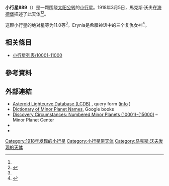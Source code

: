 {{Infobox planet
 | minorplanet     = yes
 | name            = 889 Erynia
 | background      = #D6D6D6
 | image = 
 | image_size      = 
 | caption         =
 | discovery_ref   =  <ref name="MPC-object" />
 | discoverer      = [[馬克斯·沃夫|馬克斯·沃夫]]
 | discovery_site  = [[海德堡|海德堡]]
 | discovered      = 1918年3月5日
 | mpc_name        = 889 Erynia
 | alt_names       = 889 Erynia
 | pronounced      = 
 | named_after     = <ref name="MPC-object" />
 | mp_category     = [[主帶小行星|主帶小行星]] <ref name="MPC-object" /><ref name="jpldata" />
 | orbit_ref       = <ref name="a">[http://ssd.jpl.nasa.gov/sbdb.cgi?sstr=889 889] {{Wayback|url=http://ssd.jpl.nasa.gov/sbdb.cgi?sstr=889 |date=20210807051120 }}，小行星數據庫瀏覽器（JPL Small-Body Database Browser）－[[美国国家航空航天局|美国国家航空航天局]]喷气推进实验室</ref>
 | epoch           = 2018-03-23.0（[[儒略日|JD]] 2458200.5）
 | uncertainty     = 0
 | observation_arc = 
 | aphelion = {{convert|2.945|AU|km|3|abbr=on|lk=out}}
 | perihelion      = {{convert|1.9502348|AU|km|3|abbr=on}}
 | semimajor       = 2.4476090
 | eccentricity    = 0.2032082
 | period          = 3.83[[儒略年|yr]]
 | mean_anomaly    = 137.37324[[度|°]]
 | mean_motion     = {{Deg2DMS|0.25738950|sup=ms}} / day
 | inclination     = 8.09742
 | asc_node        = 132.68747°
 | arg_peri        = 277.83966
 | mean_diameter   = 
 | rotation        = 
 | albedo          =
 | spectral_type   =
 | abs_magnitude   = 11.0<ref name="jpldata" />
}}
'''小行星889'''（{{lang-en|889 Erynia}}）是一颗围绕[[太阳|太阳]][[公转|公转]]的[[小行星|小行星]]。1918年3月5日，馬克斯·沃夫在[[海德堡|海德堡]]描述了此天体<ref name="a" /><ref>{{cite news|title=小行星列表|url=http://cfa-www.harvard.edu/iau/lists/NumberedMPs.txt|accessdate=2018-10-19|newspaper=哈佛大学|archive-date=2008-05-17|archive-url=https://web.archive.org/web/20080517010638/http://cfa-www.harvard.edu/iau/lists/NumberedMPs.txt|dead-url=no}}</ref>。

这颗小行星的[[绝对星等|绝对星等]]为11.0等<ref name="a" />。Erynia是[[希腊神话|希腊神话]]中的三个复仇女神<ref>{{cite book|author=Paul Herget|title=The Names of the Minor Planets|year=1968}}</ref>。

== 相关條目 ==
*[[小行星列表/10001-11000|小行星列表/10001-11000]]

== 參考資料 ==
{{reflist|refs=

<ref name="jpldata">{{cite web
  |type       = 2018-01-26 last obs.
  |title      = JPL Small-Body Database Browser:889 Erynia-889 Erynia
  |url        = https://ssd.jpl.nasa.gov/sbdb.cgi?sstr=889
  |publisher  = [[Jet_Propulsion_Laboratory|Jet Propulsion Laboratory]]
  |accessdate = 28 March 2018}}</ref>

<ref name="MPC-object">{{cite web
  |title      = 889 Erynia
  |work      = Minor Planet Center
  |url      = https://www.minorplanetcenter.net/db_search/show_object?object_id=889
  |accessdate      = 28 March 2018
  |archive-date      = 2016-03-04
  |archive-url      = https://web.archive.org/web/20160304104304/http://minorplanetcenter.net/db_search/show_object?object_id=889
  |dead-url      = no
  }}</ref>

}}

==  外部連結 ==
* [http://www.minorplanet.info/PHP/lcdbsummaryquery.php Asteroid Lightcurve Database (LCDB)] {{Wayback|url=http://www.minorplanet.info/PHP/lcdbsummaryquery.php |date=20171210173955 }}, query form ([http://www.minorplanet.info/lightcurvedatabase.html info] {{Wayback|url=http://www.minorplanet.info/lightcurvedatabase.html |date=20171216050541 }})
* [https://books.google.com/books?id=aeAg1X7afOoC&pg Dictionary of Minor Planet Names], Google books
* [http://www.minorplanetcenter.net/iau/lists/NumberedMPs010001.html Discovery Circumstances: Numbered Minor Planets (10001)-(15000)] {{Wayback|url=http://www.minorplanetcenter.net/iau/lists/NumberedMPs010001.html |date=20180612162317 }} – Minor Planet Center
* {{AstDys|889}}
* {{JPL small body}}

{{Minor Planet Number|[[小行星888|小行星888]]|[[小行星890|小行星890]]}}
{{小天体}}

[[Category:1918年发现的小行星|Category:1918年发现的小行星]]
[[Category:小行星带天体|Category:小行星带天体]]
[[Category:马克斯·沃夫发现的天体|Category:马克斯·沃夫发现的天体]]


{{beltasteroid-stub}}